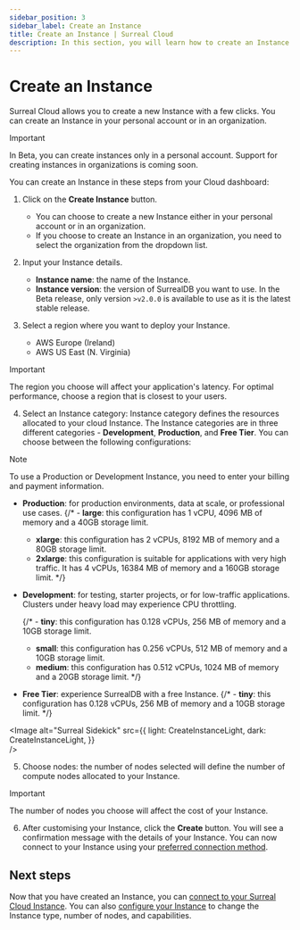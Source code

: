 ```yaml
---
sidebar_position: 3
sidebar_label: Create an Instance
title: Create an Instance | Surreal Cloud
description: In this section, you will learn how to create an Instance in Surreal Cloud.
---
```




# Create an Instance

Surreal Cloud allows you to create a new Instance with a few clicks. You can create an Instance in your personal account or in an organization. 

> [!IMPORTANT]
> In Beta, you can create instances only in a personal account. Support for creating instances in organizations is coming soon.

You can create an Instance in these steps from your Cloud dashboard:

1. Click on the **Create Instance** button.
    - You can choose to create a new Instance either in your personal account or in an organization.
    - If you choose to create an Instance in an organization, you need to select the organization from the dropdown list.

2. Input your Instance details.
    - **Instance name**: the name of the Instance.
    - **Instance version**: the version of SurrealDB you want to use. In the Beta release, only version `>v2.0.0` is available to use as it is the latest stable release. 

3. Select a region where you want to deploy your Instance.
    - AWS Europe (Ireland)
    - AWS US East (N. Virginia)

> [!IMPORTANT]
> The region you choose will affect your application's latency. For optimal performance, choose a region that is closest to your users.


4. Select an Instance category: Instance category defines the resources allocated to your cloud Instance. The Instance categories are in three different categories - **Development**, **Production**, and **Free Tier**. You can choose between the following configurations:

> [!NOTE]
> To use a Production or Development Instance, you need to enter your billing and payment information.

- **Production**: for production environments, data at scale, or professional use cases.
    {/* - **large**: this configuration has 1 vCPU, 4096 MB of memory and a 40GB storage limit.
    - **xlarge**: this configuration has 2 vCPUs, 8192 MB of memory and a 80GB storage limit.
    - **2xlarge**: this configuration is suitable for applications with very high traffic. It has 4 vCPUs, 16384 MB of memory and a 160GB storage limit. */}

- **Development**: for testing, starter projects, or for low-traffic applications. Clusters under heavy load may experience CPU throttling.

    {/* - **tiny**: this configuration has 0.128 vCPUs, 256 MB of memory and a 10GB storage limit.
    - **small**: this configuration has 0.256 vCPUs, 512 MB of memory and a 10GB storage limit.
    - **medium**: this configuration has 0.512 vCPUs, 1024 MB of memory and a 20GB storage limit. */}

- **Free Tier**: experience SurrealDB with a free Instance.
    {/* - **tiny**: this configuration has 0.128 vCPUs, 256 MB of memory and a 10GB storage limit. */}

<Image
alt="Surreal Sidekick"
src={{
	light: CreateInstanceLight,
	dark: CreateInstanceLight,
	}}  
/>

5. Choose nodes: the number of nodes selected will define the number of compute nodes allocated to your Instance.

> [!IMPORTANT]
> The number of nodes you choose will affect the cost of your Instance.

6. After customising your Instance, click the **Create** button. You will see a confirmation message with the details of your Instance. You can now connect to your Instance using your [preferred connection method](/docs/cloud/connect).


## Next steps

Now that you have created an Instance, you can [connect to your Surreal Cloud Instance](/docs/cloud/connect). You can also [configure your Instance](/docs/cloud/advanced-topics/configure-an-instance) to change the Instance type, number of nodes, and capabilities.